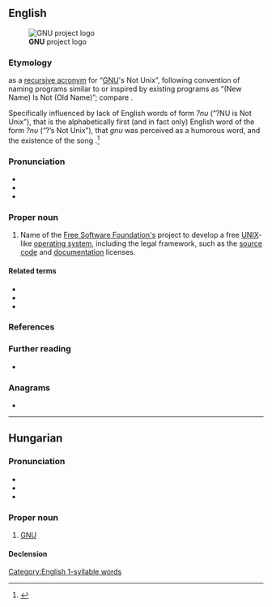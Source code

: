 {{also|Gnu|gnu|gnú|gnû}}
==English==
[[File:Heckert GNU white.svg|thumb|'''GNU''' project logo]]

===Etymology===
{{coin|en|in=1983|Richard Stallman}} as a [[recursive acronym]] for “[[w:GNU|GNU]]'s Not Unix”, following convention of naming programs similar to or inspired by existing programs as “(New Name) Is Not (Old Name)”; compare {{w|Xinu}}.

Specifically influenced by lack of English words of form ''?nu'' (“?NU is Not Unix”), that {{m|en|gnu}} is the alphabetically first (and in fact only) English word of the form ''?nu'' (“?’s Not Unix”), that ''gnu'' was perceived as a humorous word, and the existence of the song ''{{w|The Gnu}}''.<ref>{{cite-web|url=http://fsfe.org/freesoftware/transcripts/rms-fs-2006-03-09.en.html#the-name-gnu|title=The Free Software Movement and the Future of Freedom: The name "GNU"|work=Free Software Foundation Europe|archiveurl=https://web.archive.org/web/20150316191530/http://fsfe.org/freesoftware/transcripts/rms-fs-2006-03-09.en.html#the-name-gnu|archivedate=2015-03-16|author=Richard Stallman|date=March 9th 2006}}</ref>

===Pronunciation===
* {{IPA|en|/ɡnuː/|ref=https://www.gnu.org/gnu/pronunciation.html}}
* {{audio|en|En-gnu.ogg|Audio (US)}}
* {{rhymes|en|uː|s=1}}

===Proper noun===
{{head|en|proper noun}}

# Name of the [[w:Free Software Foundation|Free Software Foundation's]] project to develop a free [[UNIX]]-like [[operating system]], including the legal framework, such as the [[source code]] and [[documentation]] licenses.

====Related terms====
* {{l|en|GNU FDL}}
* {{l|en|GPL}}
* {{l|en|GNU/Linux}}

===References===
<references/>

===Further reading===
* {{pedia}}

===Anagrams===
* {{anagrams|en|a=gnu|Ngu|UNG|Ung|gun|nug}}

[[Category:English 1-syllable words]]

----

==Hungarian==

===Pronunciation===
* {{hu-IPA|gnú}}
* {{rhymes|hu|nuː|s=1}}
* {{homophones|hu|gnú}}

===Proper noun===
{{head|hu|proper noun}}

# {{lb|hu|computing}} [[GNU#English|GNU]]

====Declension====
{{hu-infl-nom|GNU-|o|n=sg}}{{hu-pos-tok|GNU-|j|jai|n=sg}}